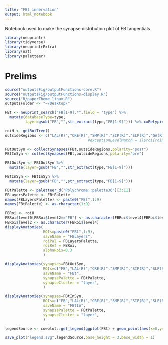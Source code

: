 ```yaml
---
title: "FBt innervation"
output: html_notebook
---
```


Notebook used to make the synapse distribution plot of FB tangentials
```r
library(neuprintr)
library(tidyverse)
library(neuprintrExtra)
library(nat)
library(paletteer)
```
# Prelims
```r
source("outputsFig/outputFunctions-core.R")
source("outputsFig/outputFunctions-display.R")
source("R/paperTheme_linux.R")
outputsFolder <- "~/Desktop/"
```

```r
FBt <- neuprint_search("FB[1-9].*",field = "type") %>% 
  mutate(databaseType=type,
         layer=gsub("FB","",str_extract(type,"FB[1-9]"))) %>% cxRetyping() %>% filter(grepl("_R",type))

roiH <- getRoiTree()
outsideRegions <- c("LAL(R)","CRE(R)","SMP(R)","SIP(R)","SLP(R)","GA(R)")#unique(selectRoiSet(exceptions=sapply(as.character(unique(roiH$level1[grepl(roiH$level1,pattern="(R)")])),function(i) return(1),USE.NAMES = TRUE,simplify=FALSE),
                                     #exceptionLevelMatch = 1)$roi[roiH$level1!="CX" & roiH$side4!="Left"])
```

```r
FBtOutSyn <- collectSynapses(FBt,outsideRegions,polarity="post")
FBtInSyn <- collectSynapses(FBt,outsideRegions,polarity="pre")

FBtOutSyn <- FBtOutSyn %>% 
  mutate(layer=gsub("FB","",str_extract(type,"FB[1-9]")))

FBtInSyn <- FBtInSyn %>% 
  mutate(layer=gsub("FB","",str_extract(type,"FB[1-9]")))

FBtPalette <- paletteer_d("Polychrome::palette36")[3:11]
FBLayersPalette <- FBtPalette
names(FBLayersPalette) <- paste0("FBl",1:9)
names(FBtPalette) <- as.character(1:9)
```

```r
FBRoi <- roiH
FBRoi$level0[FBRoi$level2=="FB"] <- as.character(FBRoi$level4[FBRoi$level2=="FB"])
FBRoi$level2 <- as.character(FBRoi$level4)
displayAnatomies(
                 ROIs=paste0("FBl",1:9),
                 saveName = "FBLayers",
                 roiPal = FBLayersPalette,
                 roiRef = FBRoi,
                 alphaRois=0.3
                 )
```


```r
displayAnatomies(synapses=FBtOutSyn,
                 ROIs=c("FB","LAL(R)","CRE(R)","SMP(R)","SIP(R)","SLP(R)"),
                 saveName = "FBt",
                 synapsePalette = FBtPalette,
                 synapseCluster = "layer",
                 )
```


```r
displayAnatomies(synapses=FBtInSyn,
                 ROIs=c("FB","LAL(R)","CRE(R)","SMP(R)","SIP(R)","SLP(R)"),
                 saveName = "FBtIn",
                 synapsePalette = FBtPalette,
                 synapseCluster = "layer",
                 )
```

```r
legendSource <- cowplot::get_legend(ggplot(FBt) + geom_point(aes(x=0,y=0,color=layer)) + theme_paper_map() + scale_color_manual(name="FB layer",values=FBtPalette))
```
```r
save_plot("legend.svg",legendSource,base_height = 3,base_width = 1)
```

